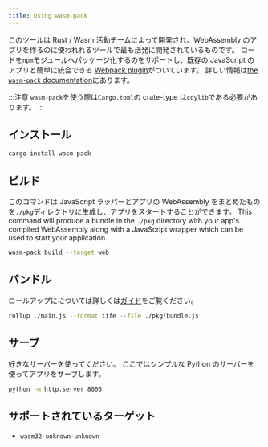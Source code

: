 ```yaml
---
title: Using wasm-pack
---
```


このツールは Rust / Wasm 活動チームによって開発され、WebAssembly のアプリを作るのに使われれるツールで最も活発に開発されているものです。
コードを`npm`モジュールへパッケージ化するのをサポートし、既存の JavaScript のアプリと簡単に統合できる
[Webpack plugin](https://github.com/wasm-tool/wasm-pack-plugin)がついています。
詳しい情報は[the `wasm-pack` documentation](https://rustwasm.github.io/docs/wasm-pack/introduction.html)にあります。

:::注意
`wasm-pack`を使う際は`Cargo.toml`の crate-type は`cdylib`である必要があります。
:::

## インストール

```bash
cargo install wasm-pack
```

## ビルド

このコマンドは JavaScript ラッパーとアプリの WebAssembly をまとめたものを`./pkg`ディレクトリに生成し、アプリをスタートすることができます。
This command will produce a bundle in the `./pkg` directory with your app's compiled WebAssembly
along with a JavaScript wrapper which can be used to start your application.

```bash
wasm-pack build --target web
```

## バンドル

ロールアップにについては詳しくは[ガイド](https://rollupjs.org/guide/en/#quick-start)をご覧ください。

```bash
rollup ./main.js --format iife --file ./pkg/bundle.js
```

## サーブ

好きなサーバーを使ってください。
ここではシンプルな Python のサーバーを使ってアプリをサーブします。

```bash
python -m http.server 8000
```

## サポートされているターゲット

-   `wasm32-unknown-unknown`
